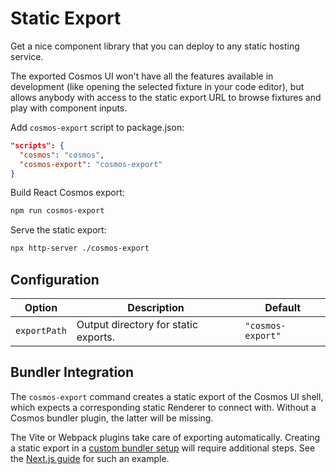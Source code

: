 
# Static Export

Get a nice component library that you can deploy to any static hosting service.

<Callout type="info">
  The exported Cosmos UI won't have all the features available in development
  (like opening the selected fixture in your code editor), but allows anybody
  with access to the static export URL to browse fixtures and play with
  component inputs.
</Callout>

Add `cosmos-export` script to package.json:

```json {3}
"scripts": {
  "cosmos": "cosmos",
  "cosmos-export": "cosmos-export"
}
```

Build React Cosmos export:

```bash
npm run cosmos-export
```

Serve the static export:

```bash
npx http-server ./cosmos-export
```

## Configuration

| Option       | Description                          | Default           |
| ------------ | ------------------------------------ | ----------------- |
| `exportPath` | Output directory for static exports. | `"cosmos-export"` |

## Bundler Integration

The `cosmos-export` command creates a static export of the Cosmos UI shell, which expects a corresponding static Renderer to connect with. Without a Cosmos bundler plugin, the latter will be missing.

The Vite or Webpack plugins take care of exporting automatically. Creating a static export in a [custom bundler setup](../getting-started/custom-bundler.md) will require additional steps. See the [Next.js guide](../getting-started/next.md#static-export) for such an example.
